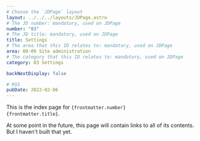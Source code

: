 ```yaml
---
# Choose the `JDPage` layout
layout: ../../../layouts/JDPage.astro
# The JD number: mandatory, used on JDPage
number: "03"
# The JD title: mandatory, used on JDPage
title: Settings
# The area that this ID relates to: mandatory, used on JDPage
area: 00-09 Site administration
# The category that this ID relates to: mandatory, used on JDPage
category: 03 Settings

backNextDisplay: false

# RSS
pubDate: 2022-02-06
---
```


This is the index page for <code>{frontmatter.number} {frontmatter.title}</code>.

At some point in the future, this page will contain links to all of its contents. But I haven't built that yet.
